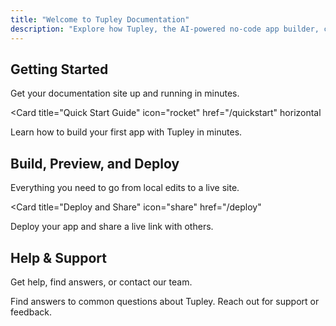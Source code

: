 ```yaml
---
title: "Welcome to Tupley Documentation"
description: "Explore how Tupley, the AI-powered no-code app builder, can help you create and customize your applications effortlessly."
---
```


## Getting Started

Get your documentation site up and running in minutes.

<Card
  title="Quick Start Guide"
  icon="rocket"
  href="/quickstart"
  horizontal
>
  Learn how to build your first app with Tupley in minutes.
</Card>

## Build, Preview, and Deploy

Everything you need to go from local edits to a live site.

<Card
  title="Deploy and Share"
  icon="share"
  href="/deploy"
>
  Deploy your app and share a live link with others.
</Card>

## Help & Support

Get help, find answers, or contact our team.

<Columns cols={2}>
  <Card
    title="FAQs"
    icon="circle-question"
    href="/faq"
  >
    Find answers to common questions about Tupley.
  </Card>
  <Card
    title="Contact Us"
    icon="envelope"
    href="/contactus"
  >
    Reach out for support or feedback.
  </Card>
</Columns>